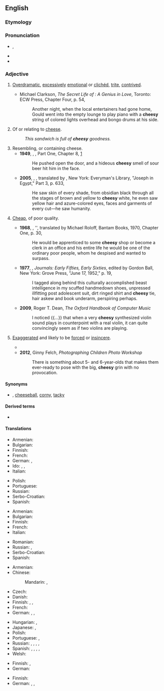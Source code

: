 ==English==

===Etymology===
{{suffix|cheese|y|lang=en}}

===Pronunciation===
* {{enPR|chēʹzē}}, {{IPA|/ˈtʃiːzi/|lang=en}}
* {{rhymes|iːzi|lang=en}}
* {{homophones|lang=en|cheezie}}

===Adjective===
{{en-adj|er}}

# {{lb|en|informal}} [[overdramatic|Overdramatic]], [[excessively]] [[emotional]] or [[clichéd]], [[trite]], [[contrived]].
#: {{ux|en|a '''cheesy''' song;&nbsp; a '''cheesy''' movie}}
#* Michael Clarkson, ''The Secret Life of {{w|Glenn Gould}}: A Genius in Love'', Toronto: ECW Press, Chapter Four, p. 54,
#*: Another night, when the local entertainers had gone home, Gould went into the empty lounge to play piano with a '''cheesy''' string of colored lights overhead and bongo drums at his side.
# Of or relating to [[cheese]].
#: ''This sandwich is full of '''cheesy''' goodness.''
# Resembling, or containing cheese.
#* '''1949''', {{w|George Orwell}}, ''{{w|Nineteen Eighty-Four}}'', Part One, Chapter 8, [http://www.gutenberg.net.au/ebooks01/0100021h.html]
#*: He pushed open the door, and a hideous '''cheesy''' smell of sour beer hit him in the face.
#* '''2005''', {{w|Thomas Mann}}, ''{{w|Joseph and His Brothers}}'', translated by {{w|John E. Woods}}, New York: Everyman's Library, "Joseph in Egypt," Part 3, p. 633,
#*: He saw skin of every shade, from obsidian black through all the stages of brown and yellow to '''cheesy''' white, he even saw yellow hair and azure-colored eyes, faces and garments of every cut—he saw humanity.
#: {{ux|en|a '''cheesy''' flavor'';&nbsp; '''cheesy''' nachos}}
#: {{ux|en|I like pizzas with a '''cheesy''' crust.}}
# {{lb|en|informal}} [[cheap|Cheap]], of poor quality.
#* '''1968''', {{w|Hermann Hesse}}, ''{{w|Beneath the Wheel}}, translated by Michael Roloff, Bantam Books, 1970, Chapter One, p. 30,
#*: He would be apprenticed to some '''cheesy''' shop or become a clerk in an office and his entire life he would be one of the ordinary poor people, whom he despised and wanted to surpass.
#* '''1977''', {{w|Allen Ginsberg}}, ''Journals: Early Fifties, Early Sixties'', edited by Gordon Ball, New York: Grove Press, "June 17, 1952," p. 19,
#*: I tagged along behind this culturally accomplished beast intelligence in my scuffed handmedown shoes, unpressed illfitting post adolescent suit, dirt ringed shirt and '''cheesy''' tie, hair askew and book underarm, perspiring perhaps.
#* '''2009''', Roger T. Dean, ''The Oxford Handbook of Computer Music''
#*: I noticed {{...}} that when a very '''cheesy''' synthesized violin sound plays in counterpoint with a real violin, it can quite convincingly seem as if two violins are playing.
# {{qualifier|of a smile or grin}} [[exaggerated|Exaggerated]] and likely to be [[forced]] or [[insincere]].
#* {{quote-text|year=2008|author=Jeff Spanke|title=Second Hand Out|page=86|passage=Needless to say, toward the end of Martin's first term, the relationship he once enjoyed with President Waverly had evolved into a slapdash charade of cheap promises and '''cheesy''' smiles.}}
#* '''2012''', Ginny Felch, ''Photographing Children Photo Workshop''
#*: There is something about 5- and 6-year-olds that makes them ever-ready to pose with the big, '''cheesy''' grin with no provocation.

====Synonyms====
* {{sense|of poor quality through being overdramatic, excessively emotional or clichéd, trite, contrived, shoddy}}, [[cheeseball]], [[corny]], [[tacky]]

====Derived terms====
* {{l|en|cheesiness}}

====Translations====
{{trans-top|of cheese}}
* Armenian: {{t+|hy|պանրային|sc=Armn}}
* Bulgarian: {{t|bg|от сирене}}
* Finnish: {{t|fi|juustomainen}}
* French: {{t+|fr|fromageux}}
* German: {{t+|de|käsig}}, {{t+|de|Käse|alt=Käse-}}
* Ido: {{t+|io|fromajala}}, {{t+|io|fromajoza}}, {{t+|io|fromajatra}}
* Italian: {{t+|it|caseoso}}
{{trans-mid}}
* Polish: {{t+|pl|serowy|m}}
* Portuguese: {{t+|pt|caseoso}}
* Russian: {{t+|ru|сы́рный}}
* Serbo-Croatian: {{t+|sh|sirni}}
* Spanish: {{t|es|caseoso}}
{{trans-bottom}}

{{trans-top|resembling cheese}}
* Armenian: {{t+|hy|պանրանման|sc=Armn}}
* Bulgarian: {{t|bg|с вкус на сирене}}
* Finnish: {{t|fi|juustomainen}}
* French: {{t+|fr|fromageux}}
* Italian: {{t+|it|caseoso}}
{{trans-mid}}
* Romanian: {{t+|ro|brânzos}}
* Russian: {{t+|ru|творо́жистый}}, {{t+|ru|казео́зный}}
* Serbo-Croatian: {{t+|sh|sirast}}
* Spanish: {{t|es|caseoso}}
{{trans-bottom}}

{{trans-top|overdramatic, clichéd}}
* Armenian: {{t+|hy|էժանագին|sc=Armn}}
* Chinese:
*: Mandarin: {{t+|cmn|陳腐|sc=Hani}}, {{t+|cmn|陈腐|tr=chénfǔ|sc=Hani}}
* Czech: {{t|cs|kýčovitý|m}}
* Danish: {{t|da|cheesy}}
* Finnish: {{t|fi|kitsahtava}}, {{t|fi|juustoinen}}, {{t|fi|kliseinen}}
* French: {{t+|fr|kitsch}}
* German: {{t+|de|kitschig}}, {{t|de|schnulzig}} {{qualifier|music}}, {{t|de|voller Klischees}} {{qualifier|movie}}
{{trans-mid}}
* Hungarian: {{t+|hu|nyálas}}, {{t+|hu|szirupos}}
* Japanese: {{t|ja|安っぽい|tr=yasuppoi}}, {{t|ja|見掛け倒し|tr=みかけだおしの, mikakedaoshi no|alt=見掛け倒しの|sc=Jpan}}
* Polish: {{t+|pl|kiczowaty|m}}
* Portuguese: {{t+|pt|cafona}}, {{t+|pt|piegas}}
* Russian: {{t+|ru|низкопро́бный}}, {{t+|ru|дрянно́й}}, {{t+|ru|зата́сканный}}, {{t+|ru|изби́тый}}, {{t+|ru|ки́тчевый}}
* Spanish: {{t|es|sensiblero}}, {{t|es|hortera}}, {{t+|es|cursi}}, {{t+|es|kitsch}}, {{t+|es|empalagoso}}
* Welsh: {{t+|cy|cawslyd}}
{{trans-bottom}}

{{trans-top|cheap}}
* Finnish: {{t+|fi|halpa}}, {{t+|fi|kehno}}
* German: {{t+|de|billig}}
{{trans-mid}}
{{trans-bottom}}

{{trans-top|smile or grin}}
* Finnish: {{t+|fi|imelä}}
* German: {{t+|de|aufgesetzt}}, {{t+|de|gekünstelt}}, {{t+|de|künstlich}}
{{trans-mid}}
{{trans-bottom}}
